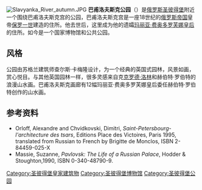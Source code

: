 {{noteTA
|1=zh-hans:巴甫洛夫斯克; zh-tw:巴夫洛夫斯克;
}}
[[File:Slavyanka_River_autumn.JPG|thumb]]
'''巴甫洛夫斯克公园'''（{{lang-ru|Павловский парк}}）是[[俄罗斯|俄罗斯]][[圣彼得堡|圣彼得堡]]附近一个围绕巴甫洛夫斯克宫的公园，巴甫洛夫斯克宫是一座18世纪的[[俄罗斯帝国|俄罗斯帝国]]皇帝[[保罗一世_(俄国)|保罗一世]]建造的住所。他去世后，这里成为他的遗孀[[玛丽亚·费奥多罗芙娜皇后_(保罗一世)|玛丽亚·费奥多罗芙娜皇后]]的住所。如今是一个国家博物馆和公共公园。

==风格==
公园由苏格兰建筑师查尔斯·卡梅隆设计，为一个经典的英国式园林，风景如画，赏心悦目。与其他英国园林一样，很多灵感来自克[[克罗德·洛林|克罗德·洛林]]和赫伯特·罗伯特的浪漫山水画。巴甫洛夫斯克画廊有12幅玛丽亚·费奥多罗芙娜皇后委任赫伯特·罗伯特创作的山水画。

==参考资料==
{{Commons category|Pavlovsk park}}
*Orloff, Alexandre and Chvidkovski, Dimitri, ''Saint-Petersbourg- l'architecture des tsars'', Editions Place des Victoires, Paris 1995, translated from Russian to French by Brigitte de Monclos, ISBN 2-84459-025-X
*Massie, Suzanne, ''Pavlovsk: The Life of a Russian Palace'', Hodder & Stoughton,1990, ISBN 0-340-48790-9.

{{coord|59|41|37|N|30|27|19|E|type:landmark_source:kolossus-frwiki|display=title}}

[[Category:圣彼得堡皇家建筑物|Category:圣彼得堡皇家建筑物]]
[[Category:圣彼得堡博物馆|Category:圣彼得堡博物馆]]
[[Category:圣彼得堡公园|Category:圣彼得堡公园]]